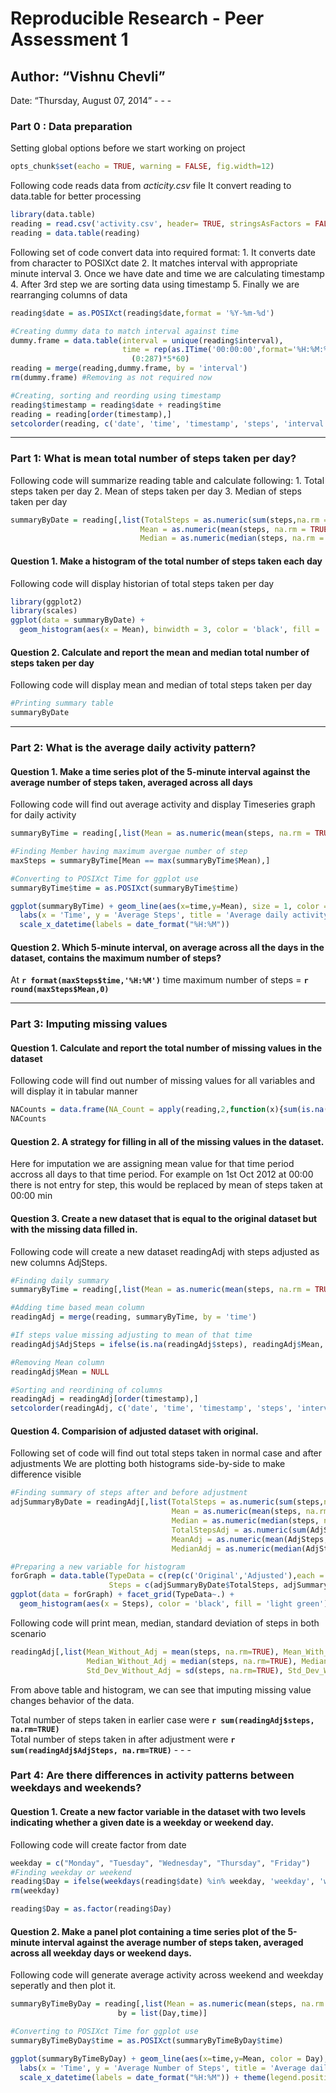 Reproducible Research - Peer Assessment 1
========
Author: "Vishnu Chevli"
--------
Date: "Thursday, August 07, 2014"
- - -

### Part 0 : Data preparation

Setting global options before we start working on project
```r
opts_chunk$set(eacho = TRUE, warning = FALSE, fig.width=12)
```


Following code reads data from *acticity.csv* file
It convert reading to data.table for better processing

```r
library(data.table)
reading = read.csv('activity.csv', header= TRUE, stringsAsFactors = FALSE)
reading = data.table(reading)
```

Following set of code convert data into required format:
 1. It converts date from character to POSIXct date 
 2. It matches interval with appropriate minute interval 
 3. Once we have date and time we are calculating timestamp 
 4. After 3rd step we are sorting data using timestamp
 5. Finally we are rearranging columns of data

```r
reading$date = as.POSIXct(reading$date,format = '%Y-%m-%d')

#Creating dummy data to match interval against time
dummy.frame = data.table(interval = unique(reading$interval), 
                         time = rep(as.ITime('00:00:00',format='%H:%M:%S'),288) + 
                           (0:287)*5*60)
reading = merge(reading,dummy.frame, by = 'interval')
rm(dummy.frame) #Removing as not required now

#Creating, sorting and reording using timestamp
reading$timestamp = reading$date + reading$time
reading = reading[order(timestamp),]
setcolorder(reading, c('date', 'time', 'timestamp', 'steps', 'interval'))
```

- - -

### Part 1: What is mean total number of steps taken per day?

Following code will summarize reading table and calculate following:
 1. Total steps taken per day
 2. Mean of steps taken per day
 3. Median of steps taken per day
```r
summaryByDate = reading[,list(TotalSteps = as.numeric(sum(steps,na.rm = TRUE)),
                             Mean = as.numeric(mean(steps, na.rm = TRUE)),
                             Median = as.numeric(median(steps, na.rm = TRUE))), by = date]
```

#### Question 1. Make a histogram of the total number of steps taken each day
Following code will display historian of total steps taken per day
```r
library(ggplot2)
library(scales)
ggplot(data = summaryByDate) + 
  geom_histogram(aes(x = Mean), binwidth = 3, color = 'black', fill = 'light green')
```

#### Question 2. Calculate and report the mean and median total number of steps taken per day
Following code will display mean and median of total steps taken per day
```r
#Printing summary table
summaryByDate
```

- - - 

### Part 2: What is the average daily activity pattern?

#### Question 1. Make a time series plot of the 5-minute interval against the average number of steps taken, averaged across all days

Following code will find out average activity and display Timeseries graph for daily activity

```r
summaryByTime = reading[,list(Mean = as.numeric(mean(steps, na.rm = TRUE))), by = time]

#Finding Member having maximum avergae number of step
maxSteps = summaryByTime[Mean == max(summaryByTime$Mean),]

#Converting to POSIXct Time for ggplot use
summaryByTime$time = as.POSIXct(summaryByTime$time)

ggplot(summaryByTime) + geom_line(aes(x=time,y=Mean), size = 1, color = 'sea green') +
  labs(x = 'Time', y = 'Average Steps', title = 'Average daily activity pattern') +
  scale_x_datetime(labels = date_format("%H:%M"))
```

#### Question 2. Which 5-minute interval, on average across all the days in the dataset, contains the maximum number of steps?
At **`r format(maxSteps$time,'%H:%M')`** time maximum number of steps = **`r round(maxSteps$Mean,0)`**

- - -

### Part 3: Imputing missing values
#### Question 1. Calculate and report the total number of missing values in the dataset
Following code will find out number of missing values for all variables and will display it in tabular manner
```r
NACounts = data.frame(NA_Count = apply(reading,2,function(x){sum(is.na(x))}))
NACounts
```

#### Question 2. A strategy for filling in all of the missing values in the dataset.
Here for imputation we are assigning mean value for that time period accross all days to that time period.
For example on 1st Oct 2012 at 00:00 there is not entry for step, 
this would be replaced by mean of steps taken at 00:00 min

#### Question 3. Create a new dataset that is equal to the original dataset but with the missing data filled in.
Following code will create a new dataset readingAdj with steps adjusted as new columns AdjSteps.
```r
#Finding daily summary
summaryByTime = reading[,list(Mean = as.numeric(mean(steps, na.rm = TRUE))), by = time] 

#Adding time based mean column
readingAdj = merge(reading, summaryByTime, by = 'time')

#If steps value missing adjusting to mean of that time
readingAdj$AdjSteps = ifelse(is.na(readingAdj$steps), readingAdj$Mean, readingAdj$steps)

#Removing Mean column
readingAdj$Mean = NULL

#Sorting and reordining of columns
readingAdj = readingAdj[order(timestamp),]
setcolorder(readingAdj, c('date', 'time', 'timestamp', 'steps', 'interval', 'AdjSteps'))
```

#### Question 4. Comparision of adjusted dataset with original.
Following set of code will find out total steps taken in normal case and after adjustments
We are plotting both histograms side-by-side to make difference visible
```r
#Finding summary of steps after and before adjustment
adjSummaryByDate = readingAdj[,list(TotalSteps = as.numeric(sum(steps,na.rm = TRUE)),
                                    Mean = as.numeric(mean(steps, na.rm = TRUE)),
                                    Median = as.numeric(median(steps, na.rm = TRUE)),
                                    TotalStepsAdj = as.numeric(sum(AdjSteps,na.rm = TRUE)),
                                    MeanAdj = as.numeric(mean(AdjSteps, na.rm = TRUE)),
                                    MedianAdj = as.numeric(median(AdjSteps, na.rm = TRUE))), by = date]

#Preparing a new variable for histogram
forGraph = data.table(TypeData = c(rep(c('Original','Adjusted'),each = nrow(adjSummaryByDate))),
                      Steps = c(adjSummaryByDate$TotalSteps, adjSummaryByDate$TotalStepsAdj))
ggplot(data = forGraph) + facet_grid(TypeData~.) +
  geom_histogram(aes(x = Steps), color = 'black', fill = 'light green')
```

Following code will print mean, median, standard deviation of steps in both scenario
```r
readingAdj[,list(Mean_Without_Adj = mean(steps, na.rm=TRUE), Mean_With_Adj = mean(AdjSteps),
                 Median_Without_Adj = median(steps, na.rm=TRUE), Median_With_Adj = median(AdjSteps),
                 Std_Dev_Without_Adj = sd(steps, na.rm=TRUE), Std_Dev_With_Adj = sd(AdjSteps))]
```
From above table and histogram, we can see that imputing missing value changes behavior of the data.

Total number of steps taken in earlier case were **`r sum(readingAdj$steps, na.rm=TRUE)`**  
Total number of steps taken in after adjustment were **`r sum(readingAdj$AdjSteps, na.rm=TRUE)`**
- - -

### Part 4: Are there differences in activity patterns between weekdays and weekends?
#### Question 1. Create a new factor variable in the dataset with two levels indicating whether a given date is a weekday or weekend day.
Following code will create factor from date
```r
weekday = c("Monday", "Tuesday", "Wednesday", "Thursday", "Friday")
#Finding weekday or weekend
reading$Day = ifelse(weekdays(reading$date) %in% weekday, 'weekday', 'weekend')
rm(weekday)

reading$Day = as.factor(reading$Day)
```

#### Question 2. Make a panel plot containing a time series plot of the 5-minute interval against the average number of steps taken, averaged across all weekday days or weekend days.
Following code will generate average activity across weekend and weekday seperatly and then plot it.
```r
summaryByTimeByDay = reading[,list(Mean = as.numeric(mean(steps, na.rm = TRUE))),
                        by = list(Day,time)]

#Converting to POSIXct Time for ggplot use
summaryByTimeByDay$time = as.POSIXct(summaryByTimeByDay$time)

ggplot(summaryByTimeByDay) + geom_line(aes(x=time,y=Mean, color = Day), size = 1) + facet_grid(Day~.) +
  labs(x = 'Time', y = 'Average Number of Steps', title = 'Average daily activity pattern') +
  scale_x_datetime(labels = date_format("%H:%M")) + theme(legend.position="none")
```